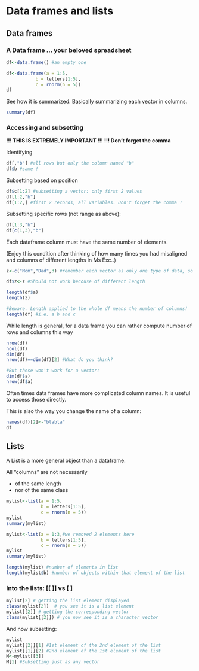 # Data frames and lists {#sec-data-frames-and-lists}

## Data frames

### A Data frame ... your beloved spreadsheet

```r
df<-data.frame() #an empty one

df<-data.frame(a = 1:5,
           b = letters[1:5],
           c = rnorm(n = 5))
df
```

See how it is summarized. Basically summarizing each vector in columns.

```r
summary(df)
```

### Accessing and subsetting

**!!! THIS IS EXTREMELY IMPORTANT !!!** **!!! Don't forget the comma**

Identifying

```r
df[,"b"] #all rows but only the column named "b"
df$b #same !
```

Subsetting based on position

```r
df$c[1:2] #subsetting a vector: only first 2 values
df[1:2,"b"]
df[1:2,] #first 2 records, all variables. Don't forget the comma !
```

Subsetting specific rows (not range as above):

```r
df[1:3,"b"]
df[c(1,3),"b"]
```

Each dataframe column must have the same number of elements.

(Enjoy this condition after thinking of how many times you had misaligned and columns of different lengths in Ms Exc..)

```r
z<-c("Mom","Dad",3) #remember each vector as only one type of data, so this is coerced to character

df$z<-z #Should not work becouse of different length
```

```r
length(df$a)
length(z)

#Beware. Length applied to the whole df means the number of columns!
length(df) #i.e. a b and c
```

While length is general, for a data frame you can rather compute number of rows and columns this way

```r
nrow(df)
ncol(df)
dim(df)
nrow(df)==dim(df)[2] #What do you think?

#But these won't work for a vector:
dim(df$a)
nrow(df$a)
```

Often times data frames have more complicated column names. It is useful to access those directly.

This is also the way you change the name of a column:

```r
names(df)[2]<-"blabla"
df
```

## Lists

A List is a more general object than a dataframe.

All "columns" are not necessarily

-   of the same length
-   nor of the same class

```r
mylist<-list(a = 1:5,
             b = letters[1:5],
             c = rnorm(n = 5))
mylist
summary(mylist)
```

```r
mylist<-list(a = 1:3,#we removed 2 elements here
             b = letters[1:5],
             c = rnorm(n = 5))
mylist
summary(mylist)
```

```r
length(mylist) #number of elements in list
length(mylist$b) #number of objects within that element of the list
```

### Into the lists: \[\[ \]\] vs \[ \]

```r
mylist[2] # getting the list element displayed
class(mylist[2])  # you see it is a list element
mylist[[2]] # getting the corresponding vector
class(mylist[[2]]) # you now see it is a character vector
```

And now subsetting:

```r
mylist
mylist[[2]][1] #1st element of the 2nd element of the list
mylist[[1]][2] #2nd element of the 1st element of the list
M<-mylist[[3]]
M[1] #Subsetting just as any vector
```
